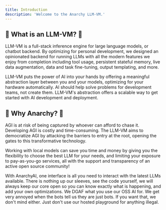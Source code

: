 ```yaml
---
title: Introduction
description: 'Welcome to the Anarchy LLM-VM.'
---
```


## 💁 What is an LLM-VM? 💁

LLM-VM is a full-stack inference engine for large language models, or chatbot backend. By optimizing for personal development, we designed an opinionated backend for running LLMs with all the modern features we enjoy from completion including tool usage, persistent stateful memory, live data augmentation, data and task fine-tuning, output templating, and more.

LLM-VM puts the power of AI into your hands by offering a meaningful abstraction layer between you and your models, optimizing for your hardware automatically. AI should help solve problems for development teams, not create them. LLM-VM's abstraction offers a scalable way to get started with AI development and deployment.


## 🤌 Why Anarchy? 🤌 

AGI is at risk of being captured by whoever can afford to chase it. Developing AGI is costly and time-consuming. The LLM-VM aims to democratize AGI by attacking the barriers to entry at the root, opening the gates to this transformative technology.

Working with local models can save you time and money by giving you the flexibility to choose the best LLM for your needs, and limiting your exposure to pay-as-you-go services, all with the support and transparency of an active open source community!


<CardGroup cols={1}>
  <Card	   
    title="Speed up Development"
    icon="layer-group"
  >   
    With AnarchyAI, one interface is all you need to interact with the latest LLMs available.
  </Card>
  <Card
    title="Open Source"
    icon="pen-to-square"
  >
    There is nothing up our sleeves, see the code yourself, we will always keep our core open so you can know exactly what is happening, and add your own optimizations.
  </Card>
  <Card
    title="Non Judgemental"
    icon="stars"
  >
    We DGAF what you use our OSS AI for.  We get very annoyed when the bots tell us they are just bots.
    If you want that, we don't mind either.  Just don't use our hosted playground for anything illegal.
  </Card>
</CardGroup>


